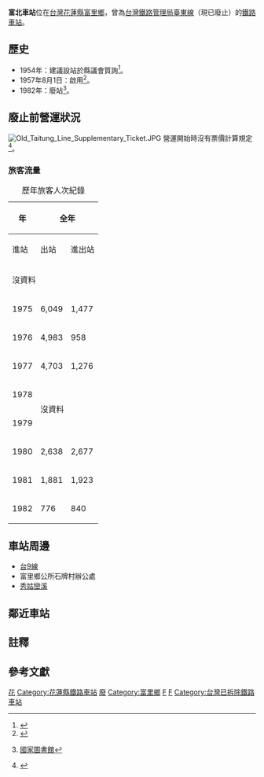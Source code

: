 {{Infobox station
|name=富北車站
|linecolour=#0008BD
|eng_name=Fupei Station{{noteTag|營運時{{r|71年報}}。現譯稱Fubei}}
|image=<!---車站圖片（不要添加File:）--->
{{maplink|frame=yes|plain=yes|type=point|zoom=15|frame-align=center|frame-width=300|coord={{coord|23|11|40.5|N|121|15|52.1|E}}}}
|coordinates={{Coor dms|23|11|40.5|N|121|15|52.1|E|region:TW_type:railwaystation}}
|operator=[[台灣鐵路管理局|台灣鐵路管理局]]
|line=[[臺東線|臺東線]]
|country={{ROC-TW}}
|borough=[[花蓮縣|花蓮縣]][[富里鄉|富里鄉]]
|address=石牌村
|opened=1957年8月1日
|closed=1982年
|code=019
|structure=平面車站
|classification=招呼站（裁撤前）
|commercial_code=ㄈㄅㄟ
|website=
|distance=?（{{站|花蓮港}}起）
|adjacent = 
}}
'''富北車站'''位在[[台灣|台灣]][[花蓮縣|花蓮縣]][[富里鄉|富里鄉]]，曾為[[台灣鐵路管理局|台灣鐵路管理局]][[臺東線|臺東線]]（現已廢止）的[[鐵路車站|鐵路車站]]。

==歷史==
*1954年：建議設站於縣議會質詢<ref>{{Cite report|url=http://journal.th.gov.tw/display.php?code=95058G6OaS#22 |title=花蓮縣議會第二屆第六次大會議事錄 |page=頁15 |year=1954年11月 |author=花蓮縣議會秘書室 |publisher=國史館臺灣文獻館 中華民國地方議會議事錄總庫}}</ref>。
*1957年8月1日：啟用<ref>{{Cite news |url=https://das.nlpi.edu.tw/cgi-bin/gs32/gsweb.cgi?o=dmysearchdb&s=id=%22PR000000869546%22. |title=石牌停車站，舉行通車禮 |date=1956-08-03 |work=更生報 |publisher=[[國立公共資訊圖書館|國立公共資訊圖書館]] 數位典藏服務網 |accessdate=2021-11-30 |archive-date=2021-11-30 |archive-url=https://web.archive.org/web/20211130144338/https://das.nlpi.edu.tw/cgi-bin/gs32/gsweb.cgi?o=dmysearchdb&s=id=%22PR000000869546%22. }}</ref>。
*1982年：廢站<ref name="關山鎮志">{{Cite book |url=https://tm.ncl.edu.tw/article?u=006_001_0000304965 |year=2002 |pages=頁382-383 |author=吳文星、施添福 |publisher=臺東縣關山鎮公所 |title=關山鎮志下冊 第三章、鐵路交通 第四節、民國時代臺東線 |access-date=2021-03-12 |archive-date=2019-02-17 |archive-url=https://web.archive.org/web/20190217030251/https://tm.ncl.edu.tw/article?u=006_001_0000304965 |dead-url=no }} [[中華民國國家圖書館|國家圖書館]]</ref>。

==廢止前營運狀況==
[[File:Old_Taitung_Line_Supplementary_Ticket.JPG|thumb]]
營運開始時沒有票價計算規定<ref>{{Cite report|url=http://journal.th.gov.tw/display.php?code=95110p9jfa#45 |title=花蓮縣議會第三屆第六次定期大會議事錄 |chapter=決議案 |quote=案由 請鐵路辦事處規定富北、萬寧、樂合等站乘車票價案。 |year=1956年12月 |pages=頁33-34 |author=花蓮縣議會秘書室 |publisher=國史館臺灣文獻館 中華民國地方議會議事錄總庫}}</ref>。
===旅客流量===
{| class="wikitable" style="text-align: right; font-size:85%"
|+歷年旅客人次紀錄
|-
!rowspan=2| 年
!colspan=4| 全年
!colspan=2| 1日平均
|-
! 進站
! 出站
! 進出站
! width=1em|來源
! 進站
! 進出站
|-
| colspan=7|沒資料
|-
| 1975||6,049||1,477||7,526||<ref>{{Cite report |url=https://twinfo.ncl.edu.tw/tiqry/hypage.cgi?HYPAGE=search/merge_pdf.hpg&dtd_id=11&type=s&sysid=T1936754 |pages=頁44-59 |title=中華民國64年 臺灣鐵路統計年報 各站客貨運狀況 Volume of Passenger & Freight Traffic |year=1976年6月 |author=交通部臺灣鐵路管理局 |publisher=國家圖書館 政府統計資訊網 |date= |access-date=2022-06-20 |archive-date=2021-08-24 |archive-url=https://web.archive.org/web/20210824074529/https://twinfo.ncl.edu.tw/tiqry/hypage.cgi?HYPAGE=search%2Fmerge_pdf.hpg&dtd_id=11&type=s&sysid=T1936754 }}</ref>||17||21
|-
| 1976||4,983||958||5,941||<ref>{{Cite report |url=https://twinfo.ncl.edu.tw/tiqry/hypage.cgi?HYPAGE=search/merge_pdf.hpg&dtd_id=11&type=s&sysid=T1936675 |pages=頁26-41 |title=中華民國65年 臺灣鐵路統計年報 各站客貨運狀況 Volume of Passenger & Freight Traffic |year=1977年6月 |author=交通部臺灣鐵路管理局 |publisher=國家圖書館 政府統計資訊網 |date= |access-date=2022-06-20 |archive-date=2021-08-24 |archive-url=https://web.archive.org/web/20210824073241/https://twinfo.ncl.edu.tw/tiqry/hypage.cgi?HYPAGE=search%2Fmerge_pdf.hpg&dtd_id=11&type=s&sysid=T1936675 }}</ref>||14||16
|-
| 1977||4,703||1,276||5,979||<ref>{{Cite report |url=https://twinfo.ncl.edu.tw/tiqry/hypage.cgi?HYPAGE=search/merge_pdf.hpg&dtd_id=11&type=s&sysid=T1936591 |pages=頁46-61 |title=中華民國66年 臺灣鐵路統計年報 各站客貨運狀況 Volume of Passenger & Freight Traffic |year=1978年6月 |author=交通部臺灣鐵路管理局 |publisher=國家圖書館 政府統計資訊網 |date= |access-date=2022-06-20 |archive-date=2021-08-24 |archive-url=https://web.archive.org/web/20210824073250/https://twinfo.ncl.edu.tw/tiqry/hypage.cgi?HYPAGE=search%2Fmerge_pdf.hpg&dtd_id=11&type=s&sysid=T1936591 }}</ref>||13||16
|-
| 1978||colspan=6 rowspan=2|沒資料
|-
| 1979
|-
| 1980||2,638||2,677||5,315||<ref>{{Cite report |url=https://twinfo.ncl.edu.tw/tiqry/hypage.cgi?HYPAGE=search/merge_pdf.hpg&dtd_id=11&type=s&sysid=T1936289 |pages=頁70-87 |title=中華民國69年 臺灣鐵路統計年報 各站客貨運狀況 Volume of Passenger & Freight Traffic |year=1981年6月 |author=交通部臺灣鐵路管理局 |publisher=國家圖書館 政府統計資訊網 |date= |access-date=2022-06-20 |archive-date=2021-08-24 |archive-url=https://web.archive.org/web/20210824073254/https://twinfo.ncl.edu.tw/tiqry/hypage.cgi?HYPAGE=search%2Fmerge_pdf.hpg&dtd_id=11&type=s&sysid=T1936289 }}</ref>||7||15
|-
| 1981||1,881||1,923||3,804||<ref>{{Cite report |url=https://twinfo.ncl.edu.tw/tiqry/hypage.cgi?HYPAGE=search/merge_pdf.hpg&dtd_id=11&type=s&sysid=T1936190 |pages=頁68-81 |title=中華民國70年 臺灣鐵路統計年報 各站客貨運狀況 Volume of Passenger & Freight Traffic |year=1982年6月 |author=交通部臺灣鐵路管理局 |publisher=國家圖書館 政府統計資訊網 |date= |access-date=2022-06-20 |archive-date=2021-08-24 |archive-url=https://web.archive.org/web/20210824071018/https://twinfo.ncl.edu.tw/tiqry/hypage.cgi?HYPAGE=search%2Fmerge_pdf.hpg&dtd_id=11&type=s&sysid=T1936190 }}</ref>||5||10
|-
| 1982||776||840||1,616||<ref name="71年報">{{Cite report |url=https://twinfo.ncl.edu.tw/tiqry/hypage.cgi?HYPAGE=search/merge_pdf.hpg&dtd_id=11&type=s&sysid=T1936081 |pages=頁62-75 |title=中華民國71年 臺灣鐵路統計年報 各站客貨運狀況 Volume of Passenger & Freight Traffic |year=1983年6月 |author=交通部臺灣鐵路管理局 |publisher=國家圖書館 政府統計資訊網 |date= |access-date=2022-06-20 |archive-date=2021-08-24 |archive-url=https://web.archive.org/web/20210824071019/https://twinfo.ncl.edu.tw/tiqry/hypage.cgi?HYPAGE=search%2Fmerge_pdf.hpg&dtd_id=11&type=s&sysid=T1936081 }}</ref>||4||9
|}

==車站周邊==
*[[台9線|台9線]]
*富里鄉公所石牌村辦公處
*[[秀姑巒溪|秀姑巒溪]]

==鄰近車站==
{{start rail box|[[台灣鐵路管理局|台灣鐵路管理局]]}}
{{s-inop|[[東竹車站|東竹車站]]}}
{{s-line|[[臺東線|臺東線]]|（廢止）|gray|gray}}
{{s-inop|[[富里車站|富里車站]]}}
{{end box}}

==註釋==
{{NoteFoot}}
==參考文獻==
{{reflist}}

{{台灣鐵路台東線}}
{{DEFAULTSORT:Fubei}}
[[Category:台灣鐵路廢站|花]]
[[Category:花蓮縣鐵路車站|Category:花蓮縣鐵路車站]]
[[Category:台東線車站|廢]]
[[Category:富里鄉|Category:富里鄉]]
[[Category:1957年啟用的鐵路車站|F]]
[[Category:1982年關閉的鐵路車站|F]]
[[Category:台灣已拆除鐵路車站|Category:台灣已拆除鐵路車站]]